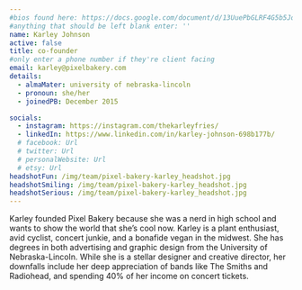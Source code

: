 ```yaml
---
#bios found here: https://docs.google.com/document/d/13UuePbGLRF4G5b5JoEe2Vua3NukZ1-QwRW4Oisnd8lI/edit#
#anything that should be left blank enter: ''
name: Karley Johnson
active: false
title: co-founder
#only enter a phone number if they're client facing
email: karley@pixelbakery.com
details:
  - almaMater: university of nebraska-lincoln
  - pronoun: she/her
  - joinedPB: December 2015

socials:
  - instagram: https://instagram.com/thekarleyfries/
  - linkedIn: https://www.linkedin.com/in/karley-johnson-698b177b/
  # facebook: Url
  # twitter: Url
  # personalWebsite: Url
  # etsy: Url
headshotFun: /img/team/pixel-bakery-karley_headshot.jpg
headshotSmiling: /img/team/pixel-bakery-karley_headshot.jpg
headshotSerious: /img/team/pixel-bakery-karley_headshot.jpg
---
```


Karley founded Pixel Bakery because she was a nerd in high school and wants to show the world that she’s cool now. Karley is a plant enthusiast, avid cyclist, concert junkie, and a bonafide vegan in the midwest. She has degrees in both advertising and graphic design from the University of Nebraska-Lincoln. While she is a stellar designer and creative director, her downfalls include her deep appreciation of bands like The Smiths and Radiohead, and spending 40% of her income on concert tickets.